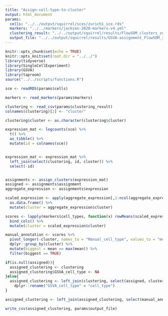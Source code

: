 ```yaml
---
title: "Assign-cell-type-to-cluster"
output: html_document
params:
  cells: "../../output/squirrel/sces/zurich1_sce.rds"
  markers: "../../markers/jackson-2020-markers-v4.yml"
  clustering_result: "../../output/squirrel/results/FlowSOM_clusters_zurich1_specified_markers_k8.csv"
  output_file: "../../output/squirrel/results/GSVA-assignment_FlowSOM_zurich1_specified_markers_k8.csv"
---
```


```r
knitr::opts_chunk$set(echo = TRUE)
knitr::opts_knit$set(root.dir = "../../")
library(tidyverse)
library(SingleCellExperiment)
library(GSVA)
library(taproom)
source("../../scripts/functions.R")
```



```r
sce <- readRDS(params$cells)

markers <- read_markers(params$markers)

clustering <- read_csv(params$clustering_result)
colnames(clustering)[2] <- "cluster"

clustering$cluster <- as.character(clustering$cluster)
```


```r
expression_mat <- logcounts(sce) %>% 
  t() %>% 
  as_tibble() %>% 
  mutate(id = colnames(sce))


expression_mat <- expression_mat %>% 
  left_join(select(clustering, id, cluster)) %>% 
  select(-id)


assignments <- assign_clusters(expression_mat)
assigned <- assignments$assignment
aggregate_expression <- assignments$expression
```

```r
scaled_expression <- apply(aggregate_expression[,2:ncol(aggregate_expression)], 2, scale) %>% 
  as.data.frame() %>% 
  mutate(cluster = aggregate_expression$cluster)

scores <- lapply(markers$cell_types, function(x) rowMeans(scaled_expression[,x])) %>% 
  bind_cols() %>% 
  mutate(cluster = scaled_expression$cluster)

manual_annotation <- scores %>% 
  pivot_longer(-cluster, names_to = "Manual_cell_type", values_to = "mean") %>% 
  dplyr::group_by(cluster) %>% 
  mutate(biggest = mean == max(mean)) %>% 
  filter(biggest == TRUE)
```

```r
if(is.null(assigned)){
  assigned_clustering <- clustering
  assigned_clustering$GSVA_cell_type <- NA
}else{
  assigned_clustering <- left_join(clustering, select(assigned, cluster, cell_type)) %>% 
    dplyr::rename("GSVA_cell_type" = "cell_type")
}

assigned_clustering <- left_join(assigned_clustering, select(manual_annotation, Manual_cell_type, cluster))

write_csv(assigned_clustering, params$output_file)
```


